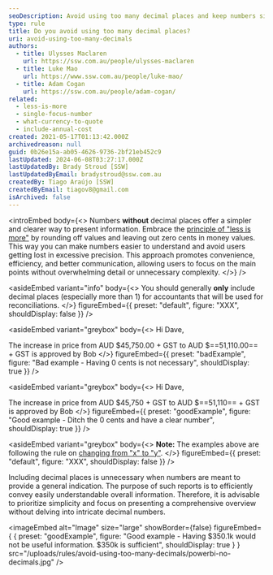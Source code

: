 ```yaml
---
seoDescription: Avoid using too many decimal places and keep numbers simple by rounding off values and omitting unnecessary zeros.
type: rule
title: Do you avoid using too many decimal places?
uri: avoid-using-too-many-decimals
authors:
  - title: Ulysses Maclaren
    url: https://ssw.com.au/people/ulysses-maclaren
  - title: Luke Mao
    url: https://www.ssw.com.au/people/luke-mao/
  - title: Adam Cogan
    url: https://ssw.com.au/people/adam-cogan/
related:
  - less-is-more
  - single-focus-number
  - what-currency-to-quote
  - include-annual-cost
created: 2021-05-17T01:13:42.000Z
archivedreason: null
guid: 0b26e15a-ab05-4626-9736-2bf21eb452c9
lastUpdated: 2024-06-08T03:27:17.000Z
lastUpdatedBy: Brady Stroud [SSW]
lastUpdatedByEmail: bradystroud@ssw.com.au
createdBy: Tiago Araújo [SSW]
createdByEmail: tiagov8@gmail.com
isArchived: false
---
```


<introEmbed
  body={<>
Numbers **without** decimal places offer a simpler and clearer way to present information. Embrace the [principle of "less is more"](/less-is-more) by rounding off values and leaving out zero cents in money values. This way you can make numbers easier to understand and avoid users getting lost in excessive precision. This approach promotes convenience, efficiency, and better communication, allowing users to focus on the main points without overwhelming detail or unnecessary complexity.
  </>}
/>

<asideEmbed
  variant="info"
  body={<>
    You should generally **only** include decimal places (especially more than 1) for accountants that will be used for reconciliations.
  </>}
  figureEmbed={{
    preset: "default",
    figure: "XXX",
    shouldDisplay: false
  }}
/>



<asideEmbed
  variant="greybox"
  body={<>
    Hi Dave,

The increase in price from
 AUD $45,750.00 + GST
to
AUD $==51,110.00== + GST is approved by Bob
  </>}
  figureEmbed={{
    preset: "badExample",
    figure: "Bad example - Having 0 cents is not necessary",
    shouldDisplay: true
  }}
/>



<asideEmbed
  variant="greybox"
  body={<>
    Hi Dave,

The increase in price from
 AUD $45,750 + GST
to
AUD $==51,110== + GST is approved by Bob
  </>}
  figureEmbed={{
    preset: "goodExample",
    figure: "Good example - Ditch the 0 cents and have a clear number",
    shouldDisplay: true
  }}
/>



<asideEmbed
  variant="greybox"
  body={<>
    **Note:** The examples above are following the rule on [changing from "x" to "y"](/change-from-x-to-y).
  </>}
  figureEmbed={{
    preset: "default",
    figure: "XXX",
    shouldDisplay: false
  }}
/>


Including decimal places is unnecessary when numbers are meant to provide a general indication. The purpose of such reports is to efficiently convey easily understandable overall information. Therefore, it is advisable to prioritize simplicity and focus on presenting a comprehensive overview without delving into intricate decimal numbers.

<imageEmbed
  alt="Image"
  size="large"
  showBorder={false}
  figureEmbed={ {
    preset: "goodExample",
    figure: "Good example - Having $350.1k would not be useful information. $350k is sufficient",
    shouldDisplay: true
  } }
  src="/uploads/rules/avoid-using-too-many-decimals/powerbi-no-decimals.jpg"
/>

